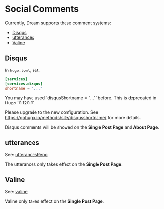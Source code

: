
# Social Comments

Currently, Dream supports these comment systems:

- [Disqus](https://disqus.com/)
- [utterances](https://utteranc.es/)
- [Valine](https://valine.js.org/en/)

## Disqus

In `hugo.toml`, set:

```toml
[services]
[services.disqus]
shortname = "..."
```

<Callout type="warning" emoji="⚠️">
You may have used `disqusShortname = "..."` before. This is deprecated in Hugo `0.120.0`.

Please upgrade to the new configuration. See https://gohugo.io/methods/site/disqusshortname/ for more details.
</Callout>

Disqus comments will be showed on the **Single Post Page** and **About Page**.

## utterances

See: [utterancesRepo](params-configurations.md#utterancesrepo--g1eny0ungg1eny0unggithubio)

The utterances only takes effect on the **Single Post Page**.

## Valine

See: [valine](params-configurations.md#valine--true)

Valine only takes effect on the **Single Post Page**.
